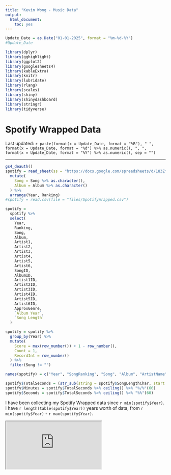 ```yaml
---
title: "Kevin Wong - Music Data"
output:
  html_document:
    toc: yes
---
```


```r
Update_Date = as.Date("01-01-2025", format = "%m-%d-%Y")
#Update_Date

library(dplyr)
library(gghighlight)
library(ggplot2)
library(googlesheets4)
library(kableExtra)
library(knitr)
library(lubridate)
library(rlang)
library(scales)
library(shiny)
library(shinydashboard)
library(stringr)
library(tidyverse)
```


<style type="text/css">
body .main-container {
	max-width: 1080px !important;
}
</style>

<h1>Spotify Wrapped Data</h1>

<p class="last-updated">
Last updated: `r paste(format(x = Update_Date, format = "%B"), " ", format(x = Update_Date, format = "%d") %>% as.numeric(), ", ", format(x = Update_Date, format = "%Y") %>% as.numeric(), sep = "")`
</p>

<hr />

```r
gs4_deauth()
spotify = read_sheet(ss = "https://docs.google.com/spreadsheets/d/183Zf6fyC4CtSpcp3HdBRfhwbF04Ez1sKJgDSDHg0R8k", sheet = "Spotify Wrapped") %>%
  mutate(
    Song = Song %>% as.character(),
    Album = Album %>% as.character()
  ) %>%
  arrange(Year, Ranking)
#spotify = read.csv(file = "files/SpotifyWrapped.csv")

spotify =
  spotify %>%
  select(
    Year,
    Ranking,
    Song,
    Album,
    Artist1,
    Artist2,
    Artist3,
    Artist4,
    Artist5,
    Artist6,
    SongID,
    AlbumID,
    Artist1ID,
    Artist2ID,
    Artist3ID,
    Artist4ID,
    Artist5ID,
    Artist6ID,
    ApproxGenre,
    `Album Year`,
    `Song Length`
  )

spotify = spotify %>%
  group_by(Year) %>%
  mutate(
    Score = max(row_number()) + 1 - row_number(),
    Count = 1,
    RecordInt = row_number()
  ) %>%
  filter(Song != "")

names(spotify) = c("Year", "SongRanking", "Song", "Album", "ArtistName", "Artist2Name", "Artist3Name", "Artist4Name", "Artist5Name", "Artist6Name", "SongID", "AlbumID", "Artist1ID", "Artist2ID", "Artist3ID", "Artist4ID", "Artist5ID", "Artist6ID", "Genre", "AlbumYear", "SongLengthChar", "Score", "Count", "RecordInt")

spotify$TotalSeconds = (str_sub(string = spotify$SongLengthChar, start = 1, end = 1) %>% as.integer() * 60) + str_sub(string = spotify$SongLengthChar, start = 3) %>% as.integer()
spotify$Minutes = spotify$TotalSeconds %>% ceiling() %>% "%/%"(60)
spotify$Seconds = spotify$TotalSeconds %>% ceiling() %>% "%%"(60)
```

<p class="last-updated">
I have been collecting my Spotify Wrapped data since `r min(spotify$Year)`. I have `r length(table(spotify$Year))` years worth of data, from `r min(spotify$Year)` - `r max(spotify$Year)`.
</p>

<div class="shiny-container">
<iframe src="https://kevinjameswong.shinyapps.io/spotify/">
</iframe>
</div>


